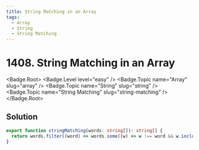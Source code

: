 ```yaml
---
title: String Matching in an Array
tags:
  - Array
  - String
  - String Matching
---
```


# 1408. String Matching in an Array

<Badge.Root>
  <Badge.Level level="easy" />
  <Badge.Topic name="Array" slug="array" />
  <Badge.Topic name="String" slug="string" />
  <Badge.Topic name="String Matching" slug="string-matching" />
</Badge.Root>

## Solution

```typescript filename="solution.ts" copy
export function stringMatching(words: string[]): string[] {
  return words.filter((word) => words.some((w) => w !== word && w.includes(word)));
}
```

<ProblemLink
  codingSite="leetcode"
  href="https://leetcode.com/problems/string-matching-in-an-array"
  title="String Matching in an Array"
/>
